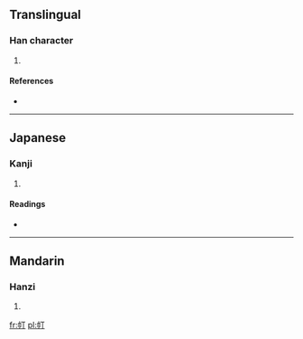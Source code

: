 ==Translingual==

===Han character===
{{Han char|rn=50|rad=巾|as=02|sn=5|four=4122<sub>0</sub>|canj=中月一弓 (LBMN)}}

# {{defn|Han|sort=巾02}}

====References====
* {{Han ref|kx=0328.081|dkj=08781|dj=0634.010|hdz=10728.040|uh=5E04|ud=24068|bh=C978|bd=51576}}

----

==Japanese==

===Kanji===
{{ja-kanji|grade=|rs=巾02}}

# {{defn|lang=ja|sort=巾02}}

====Readings====
* {{ja-readings|on=[[てい]] (tei), [[ちゃう]] (chau)|kun=}}

----

==Mandarin==

===Hanzi===
{{cmn-hanzi|pin=[[dīng]] ([[ding1]])|wg=ting<sup>1</sup>}}

# {{defn|lang=cmn|sort=巾02}}

[[fr:帄]]
[[pl:帄]]